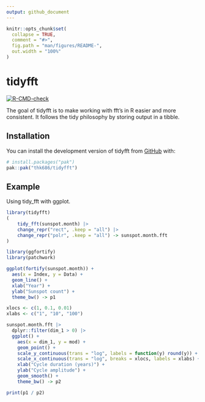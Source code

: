 ```yaml
---
output: github_document
---
```


<!-- README.md is generated from README.Rmd. Please edit that file -->

```r
knitr::opts_chunk$set(
  collapse = TRUE,
  comment = "#>",
  fig.path = "man/figures/README-",
  out.width = "100%"
)
```

# tidyfft

<!-- badges: start -->
[![R-CMD-check](https://github.com/thk686/tidyfft/actions/workflows/R-CMD-check.yaml/badge.svg)](https://github.com/thk686/tidyfft/actions/workflows/R-CMD-check.yaml)
<!-- badges: end -->

The goal of tidyfft is to make working with fft's in R easier and more consistent. It follows the tidy philosophy by storing output in a tibble.

## Installation

You can install the development version of tidyfft from [GitHub](https://github.com/) with:

``` r
# install.packages("pak")
pak::pak("thk686/tidyfft")
```

## Example

Using tidy_fft with ggplot.

```r
library(tidyfft)
(
    tidy_fft(sunspot.month) |>
    change_repr("rect", .keep = "all") |>
    change_repr("polr", .keep = "all") -> sunspot.month.fft
)
```

```r
library(ggfortify)
library(patchwork)

ggplot(fortify(sunspot.month)) + 
  aes(x = Index, y = Data) + 
  geom_line() +
  xlab("Year") +
  ylab("Sunspot count") +
  theme_bw() -> p1

xlocs <- c(1, 0.1, 0.01)
xlabs <- c("1", "10", "100")

sunspot.month.fft |>
  dplyr::filter(dim_1 > 0) |>
  ggplot() +
    aes(x = dim_1, y = mod) +
    geom_point() +
    scale_y_continuous(trans = "log", labels = function(y) round(y)) +
    scale_x_continuous(trans = "log", breaks = xlocs, labels = xlabs) +
    xlab("Cycle duration (years)") +
    ylab("Cycle amplitude") +
    geom_smooth() +
    theme_bw() -> p2

print(p1 / p2)
```

